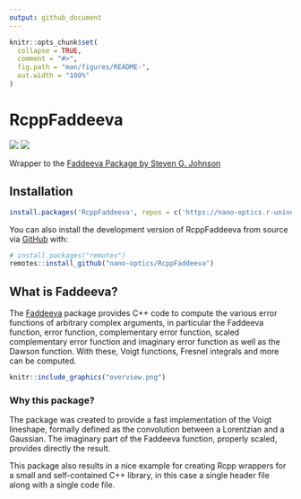 ```yaml
---
output: github_document
---
```


<!-- README.md is generated from README.Rmd. Please edit that file -->

```r
knitr::opts_chunk$set(
  collapse = TRUE,
  comment = "#>",
  fig.path = "man/figures/README-",
  out.width = "100%"
)
```

# RcppFaddeeva

[![](https://www.r-pkg.org/badges/version/RcppFaddeeva)](https://CRAN.R-project.org/package=RcppFaddeeva)
[![](https://cranlogs.r-pkg.org/badges/grand-total/RcppFaddeeva)](https://CRAN.R-project.org/package=RcppFaddeeva)

Wrapper to the
[Faddeeva Package by Steven G. Johnson](http://ab-initio.mit.edu/wiki/index.php/Faddeeva_Package)

## Installation

``` r
install.packages('RcppFaddeeva', repos = c('https://nano-optics.r-universe.dev', 'https://cloud.r-project.org'))
```


You can also install the development version of RcppFaddeeva from source via [GitHub](https://github.com/) with:

``` r
# install.packages("remotes")
remotes::install_github("nano-optics/RcppFaddeeva")
```


## What is Faddeeva?

The [Faddeeva](http://ab-initio.mit.edu/wiki/index.php/Faddeeva_Package)
package provides C++ code to compute the various error functions of arbitrary
complex arguments, in particular the Faddeeva function, error function,
complementary error function, scaled complementary error function and
imaginary error function as well as the Dawson function.  With these, Voigt
functions, Fresnel integrals and more can be computed.

```r
knitr::include_graphics("overview.png")
```

### Why this package?

The package was created to provide a fast implementation of the Voigt lineshape, formally defined as the convolution between a Lorentzian and a Gaussian. The imaginary part of the Faddeeva function, properly scaled, provides directly the result.

This package also results in a nice example for creating Rcpp wrappers for a small and
self-contained C++ library, in this case a single header file along with a
single code file.






